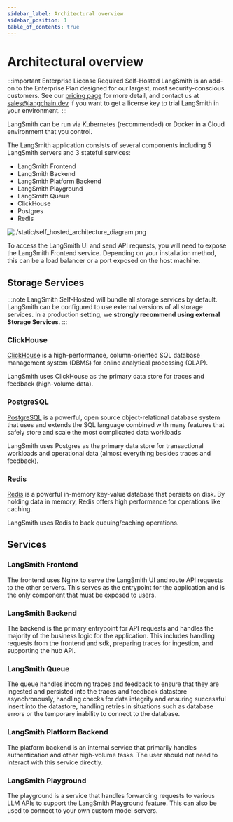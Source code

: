 ```yaml
---
sidebar_label: Architectural overview
sidebar_position: 1
table_of_contents: true
---
```


# Architectural overview

:::important Enterprise License Required
Self-Hosted LangSmith is an add-on to the Enterprise Plan designed for our largest, most security-conscious customers. See our [pricing page](https://www.langchain.com/pricing) for more detail, and contact us at sales@langchain.dev if you want to get a license key to trial LangSmith in your environment.
:::

LangSmith can be run via Kubernetes (recommended) or Docker in a Cloud environment that you control.

The LangSmith application consists of several components including 5 LangSmith servers and 3 stateful services:

- LangSmith Frontend
- LangSmith Backend
- LangSmith Platform Backend
- LangSmith Playground
- LangSmith Queue
- ClickHouse
- Postgres
- Redis

![./static/self_hosted_architecture_diagram.png](./static/self_hosted_architecture_diagram.png)

To access the LangSmith UI and send API requests, you will need to expose the LangSmith Frontend service. Depending on your installation method, this can be a load balancer or a port exposed on the host machine.

## Storage Services

:::note
LangSmith Self-Hosted will bundle all storage services by default. LangSmith can be configured to use external versions of all storage services.
In a production setting, we **strongly recommend using external Storage Services**.
:::

### ClickHouse

[ClickHouse](https://clickhouse.com/docs/en/intro) is a high-performance, column-oriented SQL database management system (DBMS) for online analytical processing (OLAP).

LangSmith uses ClickHouse as the primary data store for traces and feedback (high-volume data).

### PostgreSQL

[PostgreSQL](https://www.postgresql.org/about/) is a powerful, open source object-relational database system that uses and extends the SQL language combined with many features that safely store and scale the most complicated data workloads

LangSmith uses Postgres as the primary data store for transactional workloads and operational data (almost everything besides traces and feedback).

### Redis

[Redis](https://github.com/redis/redis) is a powerful in-memory key-value database that persists on disk. By holding data in memory, Redis offers high performance for operations like caching.

LangSmith uses Redis to back queuing/caching operations.

## Services

### LangSmith Frontend

The frontend uses Nginx to serve the LangSmith UI and route API requests to the other servers. This serves as the entrypoint for the application and is the only component that must be exposed to users.

### LangSmith Backend

The backend is the primary entrypoint for API requests and handles the majority of the business logic for the application. This includes handling requests from the frontend and sdk, preparing traces for ingestion, and supporting the hub API.

### LangSmith Queue

The queue handles incoming traces and feedback to ensure that they are ingested and persisted into the traces and feedback datastore asynchronously, handling checks for data integrity and ensuring successful insert into the datastore, handling retries in situations such as database errors or the temporary inability to connect to the database.

### LangSmith Platform Backend

The platform backend is an internal service that primarily handles authentication and other high-volume tasks. The user should not need to interact with this service directly.

### LangSmith Playground

The playground is a service that handles forwarding requests to various LLM APIs to support the LangSmith Playground feature. This can also be used to connect to your own custom model servers.
